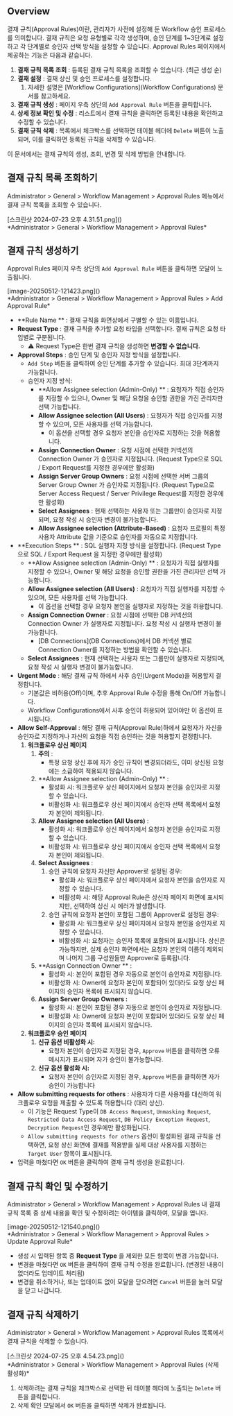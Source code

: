 ## Overview

결재 규칙(Approval Rules)이란, 관리자가 사전에 설정해 둔 Workflow 승인 프로세스를 의미합니다. 결재 규칙은 요청 유형별로 각각 생성하며, 승인 단계를 1~3단계로 설정하고 각 단계별로 승인자 선택 방식을 설정할 수 있습니다. Approval Rules 페이지에서 제공하는 기능은 다음과 같습니다.

1.  **결재 규칙 목록 조회**  : 등록된 결재 규칙 목록을 조회할 수 있습니다. (최근 생성 순)
2.  **결재 설정**  : 결재 상신 및 승인 프로세스를 설정합니다.
    1. 자세한 설명은 [Workflow Configurations](Workflow Configurations) 문서를 참고하세요.
3.  **결재 규칙 생성**  : 페이지 우측 상단의 `Add Approval Rule` 버튼을 클릭합니다.
4.  **상세 정보 확인 및 수정**  : 리스트에서 결재 규칙을 클릭하면 등록된 내용을 확인하고 수정할 수 있습니다.
5.  **결재 규칙 삭제**  : 목록에서 체크박스를 선택하면 테이블 헤더에 `Delete` 버튼이 노출되며, 이를 클릭하면 등록된 규칙을 삭제할 수 있습니다.

이 문서에서는 결재 규칙의 생성, 조회, 변경 및 삭제 방법을 안내합니다.


## 결재 규칙 목록 조회하기

Administrator &gt; General &gt; Workflow Management &gt; Approval Rules 메뉴에서 결재 규칙 목록을 조회할 수 있습니다.
<p align="center">
<div>[스크린샷 2024-07-23 오후 4.31.51.png]()</div>
*Administrator &gt; General &gt; Workflow Management &gt; Approval Rules*
</p>


## 결재 규칙 생성하기

Approval Rules 페이지 우측 상단의 `Add Approval Rule` 버튼을 클릭하면 모달이 노출됩니다.
<p align="center">
<div>[image-20250512-121423.png]()</div>
*Administrator &gt; General &gt; Workflow Management &gt; Approval Rules &gt; Add Approval Rule*
</p>

*  **Rule Name ** : 결재 규칙을 화면상에서 구별할 수 있는 이름입니다.
*  **Request Type**  : 결재 규칙을 추가할 요청 타입을 선택합니다. 결재 규칙은 요청 타입별로 구분됩니다.
    * :warning: Request Type은 한번 결재 규칙을 생성하면  **변경할 수 없습니다.** 
*  **Approval Steps**  : 승인 단계 및 승인자 지정 방식을 설정합니다. 
    * `Add Step` 버튼을 클릭하여 승인 단계를 추가할 수 있습니다. 최대 3단계까지 가능합니다.
    * 승인자 지정 방식:
        *  **Allow Assignee selection (Admin-Only) ** : 요청자가 직접 승인자를 지정할 수 있으나, Owner 및 해당 요청을 승인할 권한을 가진 관리자만 선택 가능합니다.
        *  **Allow Assignee selection (All Users)**  : 요청자가 직접 승인자를 지정할 수 있으며, 모든 사용자를 선택 가능합니다.
            * 이 옵션을 선택할 경우 요청자 본인을 승인자로 지정하는 것을 허용합니다.
        *  **Assign Connection Owner** : 요청 시점에 선택한 커넥션의 Connection Owner 가 승인자로 지정됩니다. (Request Type으로 SQL / Export Request를 지정한 경우에만 활성화)
        *  **Assign Server Group Owners** : 요청 시점에 선택한 서버 그룹의 Server Group Owner 가 승인자로 지정됩니다. (Request Type으로 Server Access Request / Server Privilege Request를 지정한 경우에만 활성화)
        *  **Select Assignees**  : 현재 선택하는 사용자 또는 그룹만이 승인자로 지정되며, 요청 작성 시 승인자 변경이 불가능합니다. 
        *  **Allow Assignee selection (Attribute-Based)** : 요청자 프로필의 특정 사용자 Attribute 값을 기준으로 승인자를 자동으로 지정합니다.
*  **Execution Steps ** : SQL 실행자 지정 방식을 설정합니다. (Request Type으로 SQL / Export Request 을 지정한 경우에만 활성화)
    *  **Allow Assignee selection (Admin-Only) ** : 요청자가 직접 실행자를 지정할 수 있으나, Owner 및 해당 요청을 승인할 권한을 가진 관리자만 선택 가능합니다.
    *  **Allow Assignee selection (All Users)**  : 요청자가 직접 실행자를 지정할 수 있으며, 모든 사용자를 선택 가능합니다.
        * 이 옵션을 선택할 경우 요청자 본인을 실행자로 지정하는 것을 허용합니다.
    *  **Assign Connection Owner** : 요청 시점에 선택한 DB 커넥션의 Connection Owner 가 실행자로 지정됩니다. 요청 작성 시 실행자 변경이 불가능합니다.
        *  [DB Connections](DB Connections)에서 DB 커넥션 별로 Connection Owner를 지정하는 방법을 확인할 수 있습니다.
    *  **Select Assignees**  : 현재 선택하는 사용자 또는 그룹만이 실행자로 지정되며, 요청 작성 시 실행자 변경이 불가능합니다. 
*  **Urgent Mode**  : 해당 결재 규칙 하에서 사후 승인(Urgent Mode)을 허용할지 결정합니다. 
    * 기본값은 비허용(Off)이며, 추후 Approval Rule 수정을 통해 On/Off 가능합니다.
    * Workflow Configurations에서 사후 승인이 허용되어 있어야만 이 옵션이 표시됩니다.
*  **Allow Self-Approval**  : 해당 결재 규칙(Approval Rule)하에서 요청자가 자신을 승인자로 지정하거나 자신의 요청을 직접 승인하는 것을 허용할지 결정합니다.
    1.  **워크플로우 상신 페이지** 
        1.  **주의** : 
            * 특정 요청 상신 후에 자가 승인 규칙이 변경되더라도, 이미 상신된 요청에는 소급하여 적용되지 않습니다.
        2.  **Allow Assignee selection (Admin-Only) ** :
            * 활성화 시: 워크플로우 상신 페이지에서 요청자 본인을 승인자로 지정할 수 있습니다.
            * 비활성화 시: 워크플로우 상신 페이지에서 승인자 선택 목록에서 요청자 본인이 제외됩니다.
        3.  **Allow Assignee selection (All Users)**  :
            * 활성화 시: 워크플로우 상신 페이지에서 요청자 본인을 승인자로 지정할 수 있습니다.
            * 비활성화 시: 워크플로우 상신 페이지에서 승인자 선택 목록에서 요청자 본인이 제외됩니다.
        4.  **Select Assignees**  :
            1. 승인 규칙에 요청자 자신만 Approver로 설정된 경우: 
                * 활성화 시: 워크플로우 상신 페이지에서 요청자 본인을 승인자로 지정할 수 있습니다.
                * 비활성화 시: 해당 Approval Rule은 상신자 페이지 화면에 표시되지만, 선택하여 상신 시 에러가 발생합니다.
            2. 승인 규칙에 요청자 본인이 포함된 그룹이 Approver로 설정된 경우:
                * 활성화 시: 워크플로우 상신 페이지에서 요청자 본인을 승인자로 지정할 수 있습니다.
                * 비활성화 시: 요청자는 승인자 목록에 포함되어 표시됩니다. 상신은 가능하지만, 실제 승인자 화면에서는 요청자 본인의 이름이 제외되며 나머지 그룹 구성원들만 Approver로 등록됩니다.
        5.  **Assign Connection Owner ** :
            * 활성화 시: 본인이 포함된 경우 자동으로 본인이 승인자로 지정됩니다.
            * 비활성화 시: Owner에 요청자 본인이 포함되어 있더라도 요청 상신 페이지의 승인자 목록에 표시되지 않습니다.
        6.  **Assign Server Group Owners :** 
            * 활성화 시: 본인이 포함된 경우 자동으로 본인이 승인자로 지정됩니다.
            * 비활성화 시: Owner에 요청자 본인이 포함되어 있더라도 요청 상신 페이지의 승인자 목록에 표시되지 않습니다.
    2.  **워크플로우 승인 페이지** 
        1.  **신규 옵션 비활성화 시:** 
            * 요청자 본인이 승인자로 지정된 경우, `Approve` 버튼을 클릭하면 오류 메시지가 표시되며 자가 승인이 불가능합니다.
        2.  **신규 옵션 활성화 시:** 
            * 요청자 본인이 승인자로 지정된 경우, `Approve` 버튼을 클릭하면 자가 승인이 가능합니다
*  **Allow submitting requests for others**  : 사용자가 다른 사용자를 대신하여 워크플로우 요청을 제출할 수 있도록 허용합니다 (대리 상신).
    * 이 기능은 Request Type이 `DB Access Request`, `Unmasking Request`, `Restricted Data Access Request`, `DB Policy Exception Request`, `Decryption Request`인 경우에만 활성화됩니다.
    * `Allow submitting requests for others` 옵션이 활성화된 결재 규칙을 선택하면, 요청 상신 화면에 결재를 적용받을 실제 대상 사용자를 지정하는 `Target User` 항목이 표시됩니다.
* 입력을 마쳤다면 `OK` 버튼을 클릭하여 결재 규칙 생성을 완료합니다.


## 결재 규칙 확인 및 수정하기

Administrator &gt; General &gt; Workflow Management &gt; Approval Rules 내 결재 규칙 목록 중 상세 내용을 확인 및 수정하려는 아이템을 클릭하여, 모달을 엽니다.
<p align="center">
<div>[image-20250512-121540.png]()</div>
*Administrator &gt; General &gt; Workflow Management &gt; Approval Rules &gt; Update Approval Rule*
</p>

* 생성 시 입력된 항목 중  **Request Type**  을 제외한 모든 항목이 변경 가능합니다.
* 변경을 마쳤다면 `OK` 버튼을 클릭하여 결재 규칙 수정을 완료합니다. (변경된 내용이 없더라도 업데이트 처리됨)
* 변경을 취소하거나, 또는 업데이트 없이 모달을 닫으려면 `Cancel` 버튼을 눌러 모달을 닫고 나갑니다.

## 결재 규칙 삭제하기

Administrator &gt; General &gt; Workflow Management &gt; Approval Rules 목록에서 결재 규칙을 삭제할 수 있습니다.
<p align="center">
<div>[스크린샷 2024-07-25 오후 4.54.23.png]()</div>
*Administrator &gt; General &gt; Workflow Management &gt; Approval Rules (삭제 활성화)*
</p>

1. 삭제하려는 결재 규칙을 체크박스로 선택한 뒤 테이블 헤더에 노출되는 `Delete` 버튼을 클릭합니다.
2. 삭제 확인 모달에서 `OK` 버튼을 클릭하면 삭제가 완료됩니다.
